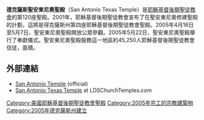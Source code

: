 {{Infobox religious building
| 名字 = 德克薩斯州聖安東尼奧聖殿
| 圖片 = San Antonio Texas Temple.JPG
| 圖片說明 = San Antonio Texas Temple
| 地圖 =
| 地圖尺寸 =
| 地圖說明 =
| 坐標 = {{coord|29|38|29.33159|N|98|29|19.64039|W|type:landmark_region:US|display=title}}
| 宗教 = [[基督教|基督教]]
| 位置 =
| 神 =
| 宗教禮儀 =
| 派別 = [[耶穌基督後期聖徒教會|耶穌基督後期聖徒教會]]
| 節日 =
| 小區 =
| 分區 =
| 基層政權 = [[聖安東尼奧_(德克薩斯州)|聖安東尼奧]]
| 區 =
| 領地 =
| 地方行政區 =
| 州 = [[德克薩斯州|德克薩斯州]]
| 省 =
| 地區 =
| 國家 = [[美國|美國]]
| 行政 =
| 開光年份 =
| 狀態 =
| 傳統稱號 =
| 所有者 =
| 領導 =
| 婆多羅迦 =
| 主保聖人 =
| 官方網站 =
| 建築師 =
| 建築類型 =
| 建築風格 = [[现代建築|现代式]]
| 建築材料 =
| 建立者 =
| 資助者 =
| 總承包商 =
| 建立日期 =
| 奠基 = 2003年3月29日由布魯斯·席杜克長老主待
| 竣工 = 2005年5月22日由戈登·興格萊會長奉獻
| 建設成本 =
| 毀壞 =
| 正立面朝向 =
| 容納人數 =
| 長度 =
| 寬度 =
| 中殿寬度 =
| 內部面積 = 1561平方公尺
| 最高高度 =
| 穹頂 =
| 外穹頂高度 =
| 內穹頂高度 =
| 外穹頂直徑 =
| 內穹頂直徑 =
| 宣禮塔 =
| 宣禮塔高度 =
| 尖塔 =
| 尖塔高度 = 35公尺
| 場地面積 = 2.2公頃
| 寺廟 =
| 紀念碑 =
| 神社 =
| 碑銘 =
| 海拔 =
| 官方名稱1 =
| 類型1 =
| 標準1 =
| 指定日期1 =
| 父列表1 =
| 參考編號1 =
| 官方名稱2 =
| 類型2 =
| 標準2 =
| 指定日期2 =
| 父列表2 = 
| 參考編號2 = 120
}}

'''德克薩斯聖安東尼奧聖殿'''（San Antonio Texas Temple）是[[耶穌基督後期聖徒教會|耶穌基督後期聖徒教會]]的第120座聖殿。2001年，耶穌基督後期聖徒教會宣布了在聖安東尼奧修建聖殿的計劃，這將是得克薩斯州第四座耶穌基督後期聖徒教會聖殿。2005年4月16日至5月7日，聖安東尼奧聖殿開放公眾參觀。2005年5月22日，聖安東尼奧聖殿舉行了奉獻儀式。聖安東尼奧聖殿服務這一地區約45,250人耶穌基督後期聖徒教會信徒，面積{{convert|16800|sqft|m2}}。

==外部連結==
* [http://www.lds.org/church/temples/san-antonio-texas San Antonio Temple] {{Wayback|url=http://www.lds.org/church/temples/san-antonio-texas |date=20151021194644 }} (official) 
* [http://www.ldschurchtemples.com/sanantonio/ San Antonio Texas Temple] {{Wayback|url=http://www.ldschurchtemples.com/sanantonio/ |date=20070401090236 }} at LDSChurchTemples.com

{{耶穌基督後期聖徒教會聖殿}}

[[Category:美國耶穌基督後期聖徒教會聖殿|Category:美國耶穌基督後期聖徒教會聖殿]]
[[Category:2005年完工的宗教建築物|Category:2005年完工的宗教建築物]]
[[Category:2005年德克薩斯州建立|Category:2005年德克薩斯州建立]]


{{Religion-buil-stub}}